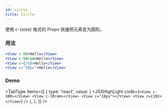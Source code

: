 ```yaml
---
id: circle
title: Circle
---
```



使用 c-{size} 格式的 Props 快速把元素变为圆形。

### 用法

```jsx
<View c-50>Hello</View>
<View c-50rem>Hello</View>
<View c={50}>Hello</View>
<View c="50px">Hello</View>
```

### Demo

<Circle />

<TabType
  items={[
    {
      type: 'react',
      value: (
        <JSXHighLight
          code={`
<View c-100></View>
<View c-10rem></View>
<View c="10px"></View>
<View c={10}></View>
`}
        />
      ),
    },
  ]}
/>
